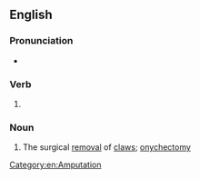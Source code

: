 ==English==

===Pronunciation===
* {{a|UK}} {{IPA|en|/diːˈklɔːwɪŋ(ɡ)/}}

===Verb===
{{head|en|verb form}}

# {{present participle of|en|declaw|nocat=1}}

===Noun===
{{en-noun|-|s}}

# The surgical [[removal]] of [[claw]]s; [[onychectomy]]
[[Category:en:Amputation]]
